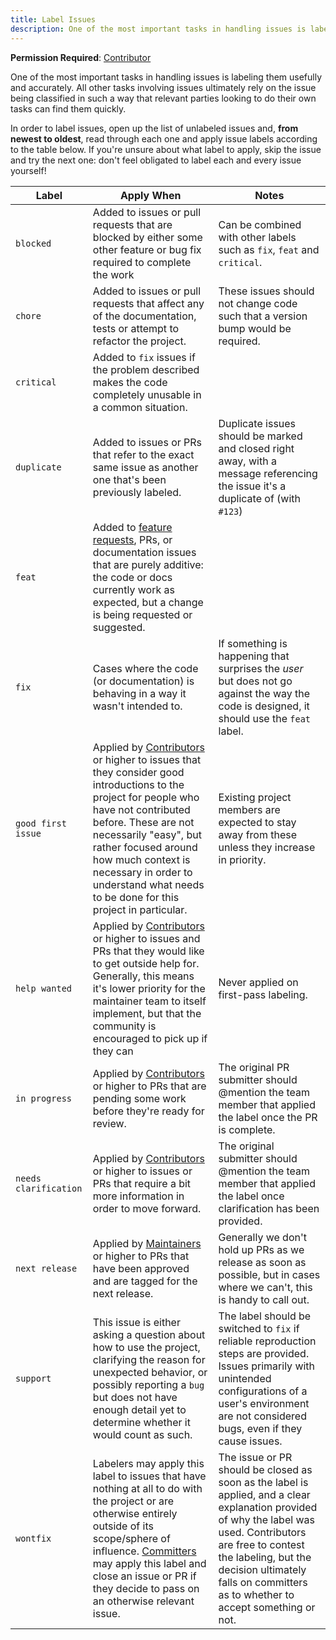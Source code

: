```yaml
---
title: Label Issues
description: One of the most important tasks in handling issues is labeling them usefully and accurately.
---
```



<CoC />

**Permission Required**: [Contributor](../contributing/join-the-team#permissions)

One of the most important tasks in handling issues is labeling them usefully and accurately. All other tasks involving issues ultimately rely on the issue being classified in such a way that relevant parties looking to do their own tasks can find them quickly.

In order to label issues, open up the list of unlabeled issues and, **from newest to oldest**, read through each one and apply issue labels according to the table below. If you're unsure about what label to apply, skip the issue and try the next one: don't feel obligated to label each and every issue yourself!

Label | Apply When | Notes
--- | --- | ---
`blocked` | Added to issues or pull requests that are blocked by either some other feature or bug fix required to complete the work | Can be combined with other labels such as `fix`, `feat` and `critical`.
`chore` | Added to issues or pull requests that affect any of the documentation, tests or attempt to refactor the project. | These issues should not change code such that a version bump would be required.
`critical` | Added to `fix` issues if the problem described makes the code completely unusable in a common situation. |
`duplicate` | Added to issues or PRs that refer to the exact same issue as another one that's been previously labeled. | Duplicate issues should be marked and closed right away, with a message referencing the issue it's a duplicate of (with `#123`)
`feat` | Added to [feature requests](#request-a-feature), PRs, or documentation issues that are purely additive: the code or docs currently work as expected, but a change is being requested or suggested. |
`fix` | Cases where the code (or documentation) is behaving in a way it wasn't intended to. | If something is happening that surprises the *user* but does not go against the way the code is designed, it should use the `feat` label.
`good first issue` | Applied by [Contributors](./CONTRIBUTING.md#permissions) or higher to issues that they consider good introductions to the project for people who have not contributed before. These are not necessarily "easy", but rather focused around how much context is necessary in order to understand what needs to be done for this project in particular. | Existing project members are expected to stay away from these unless they increase in priority.
`help wanted` | Applied by [Contributors](./CONTRIBUTING.md#permissions) or higher to issues and PRs that they would like to get outside help for. Generally, this means it's lower priority for the maintainer team to itself implement, but that the community is encouraged to pick up if they can | Never applied on first-pass labeling.
`in progress` | Applied by [Contributors](./CONTRIBUTING.md#permissions) or higher to PRs that are pending some work before they're ready for review. | The original PR submitter should @mention the team member that applied the label once the PR is complete.
`needs clarification` | Applied by [Contributors](./CONTRIBUTING.md#permissions) or higher to issues or PRs that require a bit more information in order to move forward. | The original submitter should @mention the team member that applied the label once clarification has been provided.
`next release` | Applied by [Maintainers](./CONTRIBUTING.md#permissions) or higher to PRs that have been approved and are tagged for the next release. | Generally we don't hold up PRs as we release as soon as possible, but in cases where we can't, this is handy to call out.
`support` | This issue is either asking a question about how to use the project, clarifying the reason for unexpected behavior, or possibly reporting a `bug` but does not have enough detail yet to determine whether it would count as such. | The label should be switched to `fix` if reliable reproduction steps are provided. Issues primarily with unintended configurations of a user's environment are not considered bugs, even if they cause issues.
`wontfix` | Labelers may apply this label to issues that have nothing at all to do with the project or are otherwise entirely outside of its scope/sphere of influence. [Committers](#join-the-project-team) may apply this label and close an issue or PR if they decide to pass on an otherwise relevant issue. | The issue or PR should be closed as soon as the label is applied, and a clear explanation provided of why the label was used. Contributors are free to contest the labeling, but the decision ultimately falls on committers as to whether to accept something or not.

